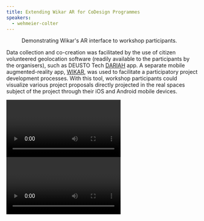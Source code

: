 ```yaml
---
title: Extending Wikar AR for CoDesign Programmes
speakers:
  - wehmeier-colter
---
```

<Figure src="/assets/content/en/resources/events/use-of-ict-for-community-building-actions-towards-the-reactivation-of-urban-heritagescapes-in-south-european-cities/sessions/4/demo-1.png">
  Demonstrating Wikar's AR interface to workshop participants.
</Figure>

Data collection and co-creation was facilitated by the use of citizen volunteered geolocation software (readily available to the participants by the organisers), such as DEUSTO Tech [DARIAH](https://play.google.com/store/apps/details?id=mobility.deustotech.dariah_android) app. A separate mobile augmented-reality app, [WIKAR](http://wikar.co/), was used to facilitate a participatory project development processes. With this tool, workshop participants could visualize various project proposals directly projected in the real spaces subject of the project through their iOS and Android mobile devices.

<Video provider="youtube" id="HPZPO5Xp7hU">
  Video recording of Wikar AR proposal visualization on site.
</Video>

<Video provider="youtube" id="XQfSdYfbdkw">
  Presentation by Colter Wehmeier
</Video>
